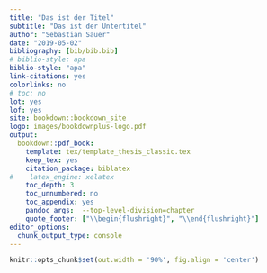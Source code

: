 ```yaml
--- 
title: "Das ist der Titel"
subtitle: "Das ist der Untertitel"
author: "Sebastian Sauer"
date: "2019-05-02"
bibliography: [bib/bib.bib]
# biblio-style: apa
biblio-style: "apa"
link-citations: yes
colorlinks: no  
# toc: no
lot: yes
lof: yes
site: bookdown::bookdown_site
logo: images/bookdownplus-logo.pdf
output:
  bookdown::pdf_book:
    template: tex/template_thesis_classic.tex
    keep_tex: yes
    citation_package: biblatex
#    latex_engine: xelatex
    toc_depth: 3
    toc_unnumbered: no
    toc_appendix: yes
    pandoc_args:  --top-level-division=chapter
    quote_footer: ["\\begin{flushright}", "\\end{flushright}"]
editor_options: 
  chunk_output_type: console
---
```


```r
knitr::opts_chunk$set(out.width = '90%', fig.align = 'center')
```



